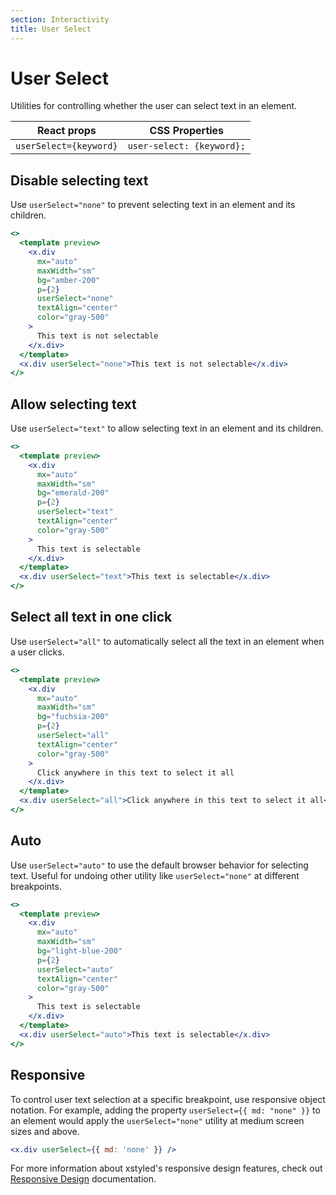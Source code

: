 ```yaml
---
section: Interactivity
title: User Select
---
```


# User Select

Utilities for controlling whether the user can select text in an element.

| React props            | CSS Properties            |
| ---------------------- | ------------------------- |
| `userSelect={keyword}` | `user-select: {keyword};` |

## Disable selecting text

Use `userSelect="none"` to prevent selecting text in an element and its children.

```jsx preview color=amber
<>
  <template preview>
    <x.div
      mx="auto"
      maxWidth="sm"
      bg="amber-200"
      p={2}
      userSelect="none"
      textAlign="center"
      color="gray-500"
    >
      This text is not selectable
    </x.div>
  </template>
  <x.div userSelect="none">This text is not selectable</x.div>
</>
```

## Allow selecting text

Use `userSelect="text"` to allow selecting text in an element and its children.

```jsx preview color=emerald
<>
  <template preview>
    <x.div
      mx="auto"
      maxWidth="sm"
      bg="emerald-200"
      p={2}
      userSelect="text"
      textAlign="center"
      color="gray-500"
    >
      This text is selectable
    </x.div>
  </template>
  <x.div userSelect="text">This text is selectable</x.div>
</>
```

## Select all text in one click

Use `userSelect="all"` to automatically select all the text in an element when a user clicks.

```jsx preview color=fuchsia
<>
  <template preview>
    <x.div
      mx="auto"
      maxWidth="sm"
      bg="fuchsia-200"
      p={2}
      userSelect="all"
      textAlign="center"
      color="gray-500"
    >
      Click anywhere in this text to select it all
    </x.div>
  </template>
  <x.div userSelect="all">Click anywhere in this text to select it all</x.div>
</>
```

## Auto

Use `userSelect="auto"` to use the default browser behavior for selecting text. Useful for undoing other utility like `userSelect="none"` at different breakpoints.

```jsx preview color=light-blue
<>
  <template preview>
    <x.div
      mx="auto"
      maxWidth="sm"
      bg="light-blue-200"
      p={2}
      userSelect="auto"
      textAlign="center"
      color="gray-500"
    >
      This text is selectable
    </x.div>
  </template>
  <x.div userSelect="auto">This text is selectable</x.div>
</>
```

## Responsive

To control user text selection at a specific breakpoint, use responsive object notation. For example, adding the property `userSelect={{ md: "none" }}` to an element would apply the `userSelect="none"` utility at medium screen sizes and above.

```jsx
<x.div userSelect={{ md: 'none' }} />
```

For more information about xstyled's responsive design features, check out [Responsive Design](@TODO-link) documentation.
